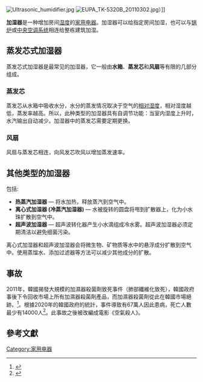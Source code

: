 [[Image:Ultrasonic_humidifier.jpg|thumb]]
[[Image:EUPA_TK-5320B_20110302.jpg|thumb]]）]]

'''加湿器'''是一种增加房间[[湿度|湿度]]的[[家用电器|家用电器]]。加湿器可以给指定房间加湿，也可以与[[锅炉|锅炉]]或[[中央空调系统|中央空调系统]]相连给整栋建筑加湿。

==蒸发芯式加湿器==
蒸发芯式加湿器是最常见的加湿器，它一般由'''水箱'''、'''蒸发芯'''和'''风扇'''等有限的几部分组成。

===蒸发芯===
蒸发芯从水箱中吸收水分，水分的蒸发情况取决于空气的[[相对湿度|相对湿度]]，相对湿度越低，蒸发率越高。所以，此种类型的加湿器具有自调节功能：当室内湿度上升时，水汽输出自动减少。加湿器中的蒸发芯需要定期更换。

===风扇===
风扇与蒸发芯相连，向风发芯吹风以增加蒸发速率。

==其他类型的加湿器==
包括:
*'''热蒸汽加湿器''' — 将水加热，释放蒸汽到空气中。
*'''离心式加湿器 (冷蒸汽加湿器)''' — 水被旋转的圆盘将甩到扩散器上，化为小水珠扩散到空气中。
*'''超声波加湿器''' — 超声波转化器产生小水滴组成冷水雾。超声波加湿器必须定期清洁以避免细菌污染。

离心式加湿器和超声波加湿器会将微生物、矿物质等水中的悬浮成分扩散到空气中。使用蒸馏水、添加过滤器等方法可以减少其他成分的扩散。

==事故==
{{see|利洁时#Oxy Ssak Ssak殺菌劑事件}}
2011年，韓國揭發大規模的加濕器殺菌劑致死事件（肺部纖維化致死），韓國政府事後下令回收市場上所有加濕器殺菌劑產品，而加濕器殺菌劑從此在韓國市場絕跡。<ref>{{Cite news |url=http://www.chinanews.com/gj/2016/04-24/7845855.shtml |title=韩“杀人加湿器”致239人死亡 五年后方水落石出 |publisher=中新網 |date=2016-04-24 |accessdate=2016-04-24 |archive-date=2016-04-24 |archive-url=https://web.archive.org/web/20160424222237/http://www.chinanews.com/gj/2016/04-24/7845855.shtml |dead-url=no }}</ref>。根據2020年的韓國政府的統計，事件導致有67萬人因此患病，死亡人數最少有14000人<ref>{{cite news |author1=刘钟灵 |title=韩国加湿器“杀人”事件：死亡人数严重低估 |url=http://www.xinhuanet.com/world/2020-07/29/c_1210724519.htm |accessdate=2020-07-29 |work=新华网 |language=zh-hans |archive-date=2020-07-29 |archive-url=https://web.archive.org/web/20200729002940/http://www.xinhuanet.com/world/2020-07/29/c_1210724519.htm |dead-url=no }}</ref>。此事故之後被改編成電影《空氣殺人》。

==參考文獻==
{{Reflist}}

{{暖通空調}}
[[Category:家用电器|Category:家用电器]]